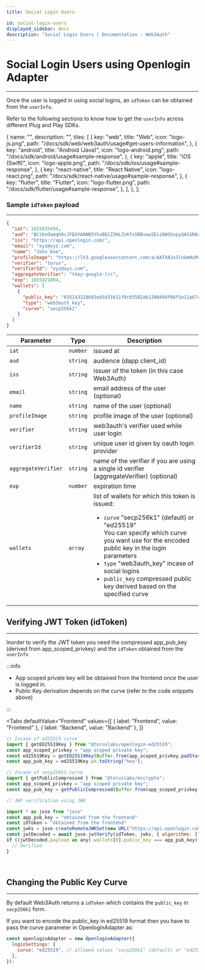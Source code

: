 ```yaml
---
title: Social Login Users

id: social-login-users
displayed_sidebar: docs
description: "Social Login Users | Documentation - Web3Auth"
---
```


# Social Login Users using Openlogin Adapter

---

Once the user is logged in using social logins, an `idToken` can be obtained from the `userInfo`.

Refer to the following sections to know how to get the `userInfo` across different Plug and Play SDKs.


  {
    name: "",
    description: "",
    tiles: [
      {
        key: "web",
        title: "Web",
        icon: "logo-js.png",
        path: "/docs/sdk/web/web3auth/usage#get-users-information",
      },
      {
        key: "android",
        title: "Android (Java)",
        icon: "logo-android.png",
        path: "/docs/sdk/android/usage#sample-response",
      },
      {
        key: "apple",
        title: "iOS (Swift)",
        icon: "logo-apple.png",
        path: "/docs/sdk/ios/usage#sample-response",
      },
      {
        key: "react-native",
        title: "React Native",
        icon: "logo-react.png",
        path: "/docs/sdk/react-native/usage#sample-response",
      },
      {
        key: "flutter",
        title: "Flutter",
        icon: "logo-flutter.png",
        path: "/docs/sdk/flutter/usage#sample-response",
      },
    ],
  },
];

<Tiles tileGroups={tileGroupsData} />

### Sample `idToken` payload

---

```json
{
  "iat": 1655835494,
  "aud": "BCtbnOamqh0cJFEUYA0NB5YkvBECZ3HLZsKfvSRBvew2EiiKW3UxpyQASSR0artjQkiUOCHeZ_ZeygXpYpxZjOs",
  "iss": "https://api.openlogin.com/",
  "email": "xyz@xyz.com",
  "name": "John Doe",
  "profileImage": "https://lh3.googleusercontent.com/a/AATXAJx3lnGmHiM4K97uLo9Rb0AxOceH-dQCBSRqGbck=s96-c",
  "verifier": "torus",
  "verifierId": "xyz@xyz.com",
  "aggregateVerifier": "tkey-google-lrc",
  "exp": 1655921894,
  "wallets": [
    {
      "public_key": "035143318b83eb5d31611f8c03582ab1200494f66f5e11a67c34f5581f48c1b70b",
      "type": "web3auth_key",
      "curve": "secp256k1"
    }
  ]
}
```

| Parameter           | Type     | Description                                                                                                                                                                                                                                                                                                                                                |
| ------------------- | -------- | ---------------------------------------------------------------------------------------------------------------------------------------------------------------------------------------------------------------------------------------------------------------------------------------------------------------------------------------------------------- |
| `iat`               | `number` | issued at                                                                                                                                                                                                                                                                                                                                                  |
| `aud`               | `string` | audience (dapp client_id)                                                                                                                                                                                                                                                                                                                                  |
| `iss`               | `string` | issuer of the token (in this case Web3Auth)                                                                                                                                                                                                                                                                                                                |
| `email`             | `string` | email address of the user (optional)                                                                                                                                                                                                                                                                                                                       |
| `name`              | `string` | name of the user (optional)                                                                                                                                                                                                                                                                                                                                |
| `profileImage`      | `string` | profile image of the user (optional)                                                                                                                                                                                                                                                                                                                       |
| `verifier`          | `string` | web3auth's verifier used while user login                                                                                                                                                                                                                                                                                                                  |
| `verifierId`        | `string` | unique user id given by oauth login provider                                                                                                                                                                                                                                                                                                               |
| `aggregateVerifier` | `string` | name of the verifier if you are using a single id verifier (aggregateVerifier) (optional)                                                                                                                                                                                                                                                                  |
| `exp`               | `number` | expiration time                                                                                                                                                                                                                                                                                                                                            |
| `wallets`           | `array`  | list of wallets for which this token is issued: <ul><li>`curve` "secp256k1" (default) or "ed25519" <br/> You can specify which curve you want use for the encoded public key in the login parameters<br/></li><li>`type` "web3auth_key" incase of social logins</li><li>`public_key` compressed public key derived based on the specified curve </li></ul> |

## Verifying JWT Token (idToken)

---

Inorder to verify the JWT token you need the compressed app_pub_key (derived from app_scoped_privkey) and the `idToken` obtained from the `userInfo`

:::info

- App scoped private key will be obtained from the frontend once the user is logged in.
- Public Key derivation depends on the curve (refer to the code snippets above)

:::

<Tabs
  defaultValue="Frontend"
  values={[
    { label: "Frontend", value: "Frontend" },
    { label: "Backend", value: "Backend" },
  ]}
>

<TabItem value="Frontend">

```javascript
// Incase of ed25519 curve
import { getED25519Key } from "@toruslabs/openlogin-ed25519";
const app_scoped_privkey = "app scoped private key";
const ed25519Key = getED25519Key(Buffer.from(app_scoped_privkey.padStart(64, "0"), "hex"));
const app_pub_key = ed25519Key.pk.toString("hex");

// Incase of secp256k1 curve
import { getPublicCompressed } from "@toruslabs/eccrypto";
const app_scoped_privkey = "app scoped private key";
const app_pub_key = getPublicCompressed(Buffer.from(app_scoped_privkey.padStart(64, "0"), "hex")).toString("hex");
```

</TabItem>

<TabItem value="Backend">

```javascript
// JWT verification using JWK

import * as jose from "jose"
const app_pub_key = "obtained from the frontend"
const idToken = "obtained from the frontend"
const jwks = jose.createRemoteJWKSet(new URL("https://api.openlogin.com/jwks"));
const jwtDecoded = await jose.jwtVerify(idToken, jwks, { algorithms: ["ES256"] });
if ((jwtDecoded.payload as any).wallets[0].public_key === app_pub_key) {
  // Verified
}
```

</TabItem>

</Tabs>

<br />

## Changing the Public Key Curve

---

By default Web3Auth returns a `idToken` which contains the `public_key` in `secp256k1` form.

If you want to encode the public_key in ed25519 format then you have to pass the curve parameter in OpenloginAdapter as:

```js
const openloginAdapter = new OpenloginAdapter({
  loginSettings: {
    curve: "ed25519", // allowed values "secp256k1" (default) or "ed25519"
  },
});
```
